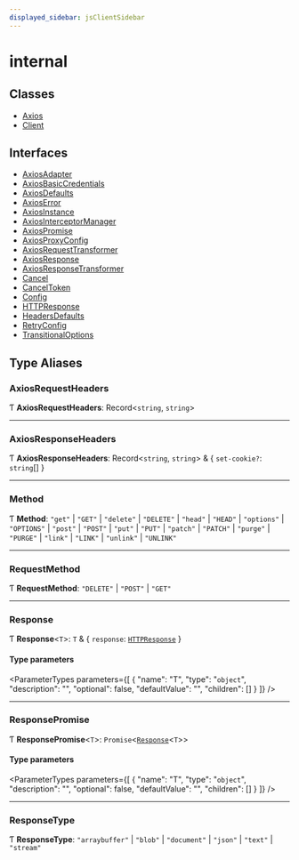 ```yaml
---
displayed_sidebar: jsClientSidebar
---
```



# internal

## Classes

- [Axios](../../internal/classes/swaps.internal.Axios.mdx)
- [Client](../../internal/classes/swaps.internal.Client.mdx)

## Interfaces

- [AxiosAdapter](../../internal/interfaces/swaps.internal.AxiosAdapter.mdx)
- [AxiosBasicCredentials](../../internal/interfaces/swaps.internal.AxiosBasicCredentials.mdx)
- [AxiosDefaults](../../internal/interfaces/swaps.internal.AxiosDefaults.mdx)
- [AxiosError](../../internal/interfaces/swaps.internal.AxiosError.mdx)
- [AxiosInstance](../../internal/interfaces/swaps.internal.AxiosInstance.mdx)
- [AxiosInterceptorManager](../../internal/interfaces/swaps.internal.AxiosInterceptorManager.mdx)
- [AxiosPromise](../../internal/interfaces/swaps.internal.AxiosPromise.mdx)
- [AxiosProxyConfig](../../internal/interfaces/swaps.internal.AxiosProxyConfig.mdx)
- [AxiosRequestTransformer](../../internal/interfaces/swaps.internal.AxiosRequestTransformer.mdx)
- [AxiosResponse](../../internal/interfaces/swaps.internal.AxiosResponse.mdx)
- [AxiosResponseTransformer](../../internal/interfaces/swaps.internal.AxiosResponseTransformer.mdx)
- [Cancel](../../internal/interfaces/swaps.internal.Cancel.mdx)
- [CancelToken](../../internal/interfaces/swaps.internal.CancelToken.mdx)
- [Config](../../internal/interfaces/swaps.internal.Config.mdx)
- [HTTPResponse](../../internal/interfaces/swaps.internal.HTTPResponse.mdx)
- [HeadersDefaults](../../internal/interfaces/swaps.internal.HeadersDefaults.mdx)
- [RetryConfig](../../internal/interfaces/swaps.internal.RetryConfig.mdx)
- [TransitionalOptions](../../internal/interfaces/swaps.internal.TransitionalOptions.mdx)

## Type Aliases

### AxiosRequestHeaders

Ƭ **AxiosRequestHeaders**: Record<`string`, `string`\>

___

### AxiosResponseHeaders

Ƭ **AxiosResponseHeaders**: Record<`string`, `string`\> & { `set-cookie?`: `string`[]  }

___

### Method

Ƭ **Method**: ``"get"`` \| ``"GET"`` \| ``"delete"`` \| ``"DELETE"`` \| ``"head"`` \| ``"HEAD"`` \| ``"options"`` \| ``"OPTIONS"`` \| ``"post"`` \| ``"POST"`` \| ``"put"`` \| ``"PUT"`` \| ``"patch"`` \| ``"PATCH"`` \| ``"purge"`` \| ``"PURGE"`` \| ``"link"`` \| ``"LINK"`` \| ``"unlink"`` \| ``"UNLINK"``

___

### RequestMethod

Ƭ **RequestMethod**: ``"DELETE"`` \| ``"POST"`` \| ``"GET"``

___

### Response

Ƭ **Response**<`T`\>: `T` & { `response`: [`HTTPResponse`](../../internal/interfaces/swaps.internal.HTTPResponse.mdx)  }

#### Type parameters

<ParameterTypes parameters={[
  {
    "name": "T",
    "type": "`object`",
    "description": "",
    "optional": false,
    "defaultValue": "",
    "children": []
  }
]} />

___

### ResponsePromise

Ƭ **ResponsePromise**<`T`\>: `Promise`<[`Response`](swaps.internal.mdx#response)<`T`\>\>

#### Type parameters

<ParameterTypes parameters={[
  {
    "name": "T",
    "type": "`object`",
    "description": "",
    "optional": false,
    "defaultValue": "",
    "children": []
  }
]} />

___

### ResponseType

Ƭ **ResponseType**: ``"arraybuffer"`` \| ``"blob"`` \| ``"document"`` \| ``"json"`` \| ``"text"`` \| ``"stream"``
